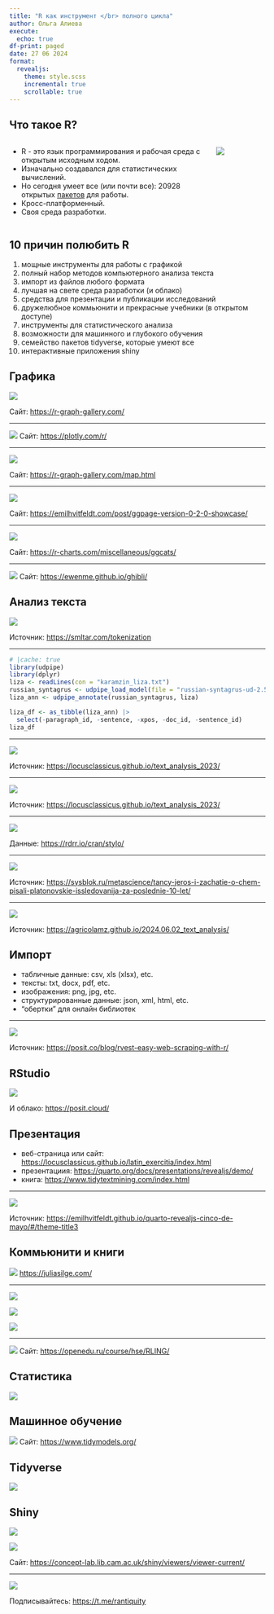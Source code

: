 ```yaml
---
title: "R как инструмент </br> полного цикла"
author: Ольга Алиева
execute:
  echo: true
df-print: paged
date: 27 06 2024
format: 
  revealjs:
    theme: style.scss
    incremental: true
    scrollable: true
---
```


## Что такое R?

:::: {.columns}
::: {.column width="80%"}
- R - это язык программирования и рабочая среда с открытым исходным ходом.  
- Изначально создавался для статистических вычислений.
- Но сегодня умеет все (или почти все): 20928 открытых [пакетов](https://cran.r-project.org/web/packages/) для работы.
- Кросс-платформенный. 
- Своя среда разработки. 
:::

:::{.column width="20%"}
![](https://upload.wikimedia.org/wikipedia/commons/thumb/1/1b/R_logo.svg/207px-R_logo.svg.png)
:::
::::

## 10 причин полюбить R

(@) мощные инструменты для работы с графикой
(@) полный набор методов компьютерного анализа текста
(@) импорт из файлов любого формата
(@) лучшая на свете среда разработки (и облако)
(@) средства для презентации и публикации исследований
(@) дружелюбное коммьюнити и прекрасные учебники (в открытом доступе)
(@) инструменты для статистического анализа
(@) возможности для машинного и глубокого обучения
(@) семейство пакетов tidyverse, которые умеют все
(@) интерактивные приложения shiny

## Графика

![](images/ggplot.png)

Сайт: <https://r-graph-gallery.com/>

---

![](images/plotly.png)
Сайт: <https://plotly.com/r/>

---

![](images/leaflet.png)

Сайт: <https://r-graph-gallery.com/map.html>

---

![](https://emilhvitfeldt.com/post/ggpage-version-0-2-0-showcase/unnamed-chunk-8-1.png)

Сайт: <https://emilhvitfeldt.com/post/ggpage-version-0-2-0-showcase/>

---

![](https://r-charts.com/images/gif/ggcats.gif)

Сайт: <https://r-charts.com/miscellaneous/ggcats/>

---

![](https://ewenme.github.io/ghibli/reference/figures/spirited-pal.jpg)
Сайт: <https://ewenme.github.io/ghibli/>

## Анализ текста

![](https://smltar.com/diagram-files/tokenization-black-box.png)

Источник: <https://smltar.com/tokenization>

---

```r
# |cache: true
library(udpipe)
library(dplyr)
liza <- readLines(con = "karamzin_liza.txt")
russian_syntagrus <- udpipe_load_model(file = "russian-syntagrus-ud-2.5-191206.udpipe")
liza_ann <- udpipe_annotate(russian_syntagrus, liza)
```

```r
liza_df <- as_tibble(liza_ann) |> 
  select(-paragraph_id, -sentence, -xpos, -doc_id, -sentence_id)
liza_df
```

---

![](https://locusclassicus.github.io/text_analysis_2023/_main_files/figure-html/unnamed-chunk-452-1.png)

Источник: <https://locusclassicus.github.io/text_analysis_2023/>

--- 

![](https://locusclassicus.github.io/text_analysis_2023/_main_files/figure-html/unnamed-chunk-398-1.png)

Источник: <https://locusclassicus.github.io/text_analysis_2023/>

---

![](https://locusclassicus.github.io/text_analysis_2023/_main_files/figure-html/unnamed-chunk-547-1.png)

Данные: <https://rdrr.io/cran/stylo/>

---

![](https://sysblok.ru/wp-content/uploads/2024/01/image1.png)

Источник: <https://sysblok.ru/metascience/tancy-jeros-i-zachatie-o-chem-pisali-platonovskie-issledovanija-za-poslednie-10-let/>

---

![](images/word2vec.png)

Источник: <https://agricolamz.github.io/2024.06.02_text_analysis/>

## Импорт

- табличные данные: csv, xls (xlsx), etc.
- тексты: txt, docx, pdf, etc.
- изображения: png, jpg, etc.
- cтруктурированные данные: json, xml, html, etc.
- "обертки" для онлайн библиотек

---

![](https://posit.co/wp-content/uploads/2014/11/052922_Blog_rvest.jpg)

Источник: <https://posit.co/blog/rvest-easy-web-scraping-with-r/>

## RStudio

![](https://upload.wikimedia.org/wikipedia/commons/thumb/e/ed/RStudio_IDE_screenshot.png/1920px-RStudio_IDE_screenshot.png)

И облако: <https://posit.cloud/>

## Презентация

- веб-страница или сайт: <https://locusclassicus.github.io/latin_exercitia/index.html> 
- презентациия: <https://quarto.org/docs/presentations/revealjs/demo/>
- книга: <https://www.tidytextmining.com/index.html>

---

![](images/revealjs.png)

Источник: <https://emilhvitfeldt.github.io/quarto-revealjs-cinco-de-mayo/#/theme-title3>

## Коммьюнити и книги

![](images/julia.png)
<https://juliasilge.com/>

---

::: {layout-ncol=3}

![](https://r4ds.hadley.nz/cover.jpg)

![](https://www.tidytextmining.com/images/cover.png)

![](https://www.tmwr.org/images/cover.png)

:::

---

![](images/openedu.png)
Сайт: <https://openedu.ru/course/hse/RLING/>

## Статистика

![](images/stat.jpg)

## Машинное обучение

![](images/tidymodels.png)
Сайт: <https://www.tidymodels.org/>

## Tidyverse

![](images/tidyverse.png)

## Shiny

::: {layout-ncol=2}

![](images/school1700.png)

![](images/school1790.png)
:::


Сайт: <https://concept-lab.lib.cam.ac.uk/shiny/viewers/viewer-current/>

---

![](images/qr.png)

Подписывайтесь: <https://t.me/rantiquity>



